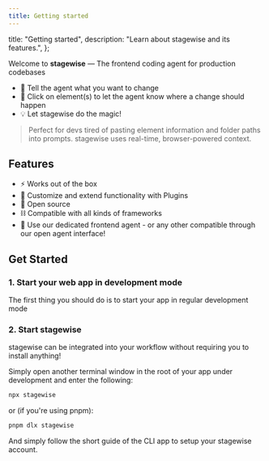 ```yaml
---
title: Getting started
---
```


  title: "Getting started",
  description: "Learn about stagewise and its features.",
};


Welcome to **stagewise** —  The frontend coding agent for production codebases

- 💬 Tell the agent what you want to change
- 🧠 Click on element(s) to let the agent know where a change should happen
- 💡 Let stagewise do the magic!

> Perfect for devs tired of pasting element information and folder paths into prompts. stagewise uses real-time, browser-powered context.

## Features

- ⚡ Works out of the box
- 🧩 Customize and extend functionality with Plugins
- 📖 Open source
- ⛓️ Compatible with all kinds of frameworks
- 🧠 Use our dedicated frontend agent - or any other compatible through our open agent interface!


## Get Started

### 1. Start your web app in development mode

The first thing you should do is to start your app in regular development mode


### 2. Start stagewise

stagewise can be integrated into your workflow without requiring you to install anything!

Simply open another terminal window in the root of your app under development and enter the following:

```bash
npx stagewise
```

or (if you're using pnpm):

```bash
pnpm dlx stagewise
````

And simply follow the short guide of the CLI app to setup your stagewise account.